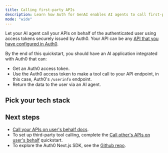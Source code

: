 ```yaml
---
title: Calling first-party APIs
description: Learn how Auth for GenAI enables AI agents to call first-party APIs on the user's behalf.
mode: "wide"
---
```



Let your AI agent call your APIs on behalf of the authenticated user using access tokens securely issued by Auth0. Your API can be any [API that you have configured in Auth0](https://auth0.com/docs/get-started/apis).

By the end of this quickstart, you should have an AI application integrated with Auth0 that can:

- Get an Auth0 access token.
- Use the Auth0 access token to make a tool call to your API endpoint, in this case, Auth0's `/userinfo` endpoint.
- Return the data to the user via an AI agent.

## Pick your tech stack

<Tabs>
  <Tab
    title="Next.js"
    icon="https://mintlify-assets.b-cdn.net/auth0/nextjs-svgrepo-com.svg"
  >
    <LangChainNextjsCallYourApi />
  </Tab>
  <Tab
    title="FastAPI"
    icon="https://mintlify-assets.b-cdn.net/auth0/langchain.svg"
  >
    <FastApiCallYourApi />
  </Tab>
</Tabs>

## Next steps

- [Call your APIs on user's behalf docs](/intro/call-your-apis-on-users-behalf).
- To set up third-party tool calling, complete the
  [Call other's APIs on user's behalf](../get-started/call-others-apis-on-users-behalf) quickstart.
- To explore the Auth0 Next.js SDK, see the
  [Github repo](https://github.com/auth0/nextjs-auth0).
